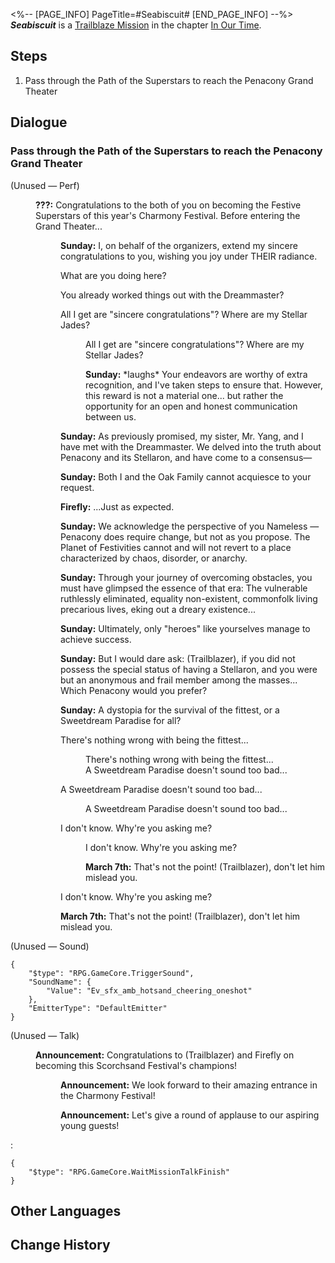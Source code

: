 <%-- [PAGE_INFO]
PageTitle=#Seabiscuit#
[END_PAGE_INFO] --%>
{{Stub|Dialogue.}}
{{Mission Infobox
|id            = 1032705
|title         = 
|image         = <!--Mission Seabiscuit.png-->
|type          = Trailblaze
|event_name    = 
|chapter       = In Our Time
|requirements  = [[Trailblaze Mission]] ''[[Seabiscuit]]'' completed
|summary       = <!--official mission summary from Fate's Atlas-->
|characters    = Announcement; Firefly; March 7th; Sunday; Trailblazer
|startLocation = [[Penacony]] - [[SoulGlad™ Scorchsand Audition Venue]]
|world         = Penacony
|area          = SoulGlad™ Scorchsand Audition Venue
|prev          = 
|next          = Beauty and Destruction
|rewards       = Trailblaze EXP*800; Stellar Jade*100; Lost Crystal*12; Clock Credits*400; "A Star Is Born"*1 { text = "A Star Is Born" }; "An Actor Prepares"*1 { text = "An Actor Prepares" }; Credit*160,000
}}
'''''Seabiscuit''''' is a [[Trailblaze Mission]] in the chapter [[In Our Time]].

==Steps==
# Pass through the Path of the Superstars to reach the Penacony Grand Theater

<!--
==Gameplay Notes==

--><!--
==Trial Character==

-->
==Dialogue==
{{Stub Dialogue}}

===Pass through the Path of the Superstars to reach the Penacony Grand Theater{{subst:void|<!--103270501-->}}===
{{Mission Description|type=trailblaze|location=SoulGlad™ Scorchsand Audition Venue|You successfully defeat the knight whose passion was like a burning flame, and claim your entry ticket to the "Path of the Superstar."<br />You will soon receive a personal reception from Miss Robin herself... No, you are already within reach of the Penacony Grand Theater and the Stellaron! Remember the famous words of Hamster Ball Knight: "Go, go, go, go!"}}
{{Dialogue Start}}


;(Unused &mdash; Perf)
:{{A|VO chapter3 20 sunday 101.ogg}} '''???:''' Congratulations to the both of you on becoming the Festive Superstars of this year's Charmony Festival. Before entering the Grand Theater...
::{{A|VO chapter3 20 sunday 102.ogg}} '''Sunday:''' I, on behalf of the organizers, extend my sincere congratulations to you, wishing you joy under THEIR radiance.
::{{DIcon|Arrow}} What are you doing here?
::{{DIcon|Arrow}} You already worked things out with the Dreammaster?
::{{DIcon|Arrow}} All I get are "sincere congratulations"? Where are my Stellar Jades?
:::All I get are "sincere congratulations"? Where are my Stellar Jades?
:::{{A|VO chapter3 20 sunday 103.ogg}} '''Sunday:''' *laughs* Your endeavors are worthy of extra recognition, and I've taken steps to ensure that. However, this reward is not a material one... but rather the opportunity for an open and honest communication between us.
::{{A|VO chapter3 20 sunday 104.ogg}} '''Sunday:''' As previously promised, my sister, Mr. Yang, and I have met with the Dreammaster. We delved into the truth about Penacony and its Stellaron, and have come to a consensus&mdash;
::{{A|VO chapter3 20 sunday 105.ogg}} '''Sunday:''' Both I and the Oak Family cannot acquiesce to your request.
::{{A|VO chapter3 20 firefly 184.ogg}} '''Firefly:''' ...Just as expected.
::{{A|VO chapter3 20 sunday 106.ogg}} '''Sunday:''' We acknowledge the perspective of you Nameless &mdash; Penacony does require change, but not as you propose. The Planet of Festivities cannot and will not revert to a place characterized by chaos, disorder, or anarchy.
::{{A|VO chapter3 20 sunday 107.ogg}} '''Sunday:''' Through your journey of overcoming obstacles, you must have glimpsed the essence of that era: The vulnerable ruthlessly eliminated, equality non-existent, commonfolk living precarious lives, eking out a dreary existence...
::{{A|VO chapter3 20 sunday 108.ogg}} '''Sunday:''' Ultimately, only "heroes" like yourselves manage to achieve success.
::{{A|VO chapter3 20 sunday 109 m.ogg}} {{A|VO chapter3 20 sunday 109 f.ogg}} '''Sunday:''' But I would dare ask: (Trailblazer), if you did not possess the special status of having a Stellaron, and you were but an anonymous and frail member among the masses... Which Penacony would you prefer?
::{{A|VO chapter3 20 sunday 110.ogg}} '''Sunday:''' A dystopia for the survival of the fittest, or a Sweetdream Paradise for all?
::{{DIcon|Arrow}} There's nothing wrong with being the fittest...
:::There's nothing wrong with being the fittest...
:::A Sweetdream Paradise doesn't sound too bad...
::{{DIcon|Arrow}} A Sweetdream Paradise doesn't sound too bad...
:::A Sweetdream Paradise doesn't sound too bad...
::{{DIcon|Arrow}} I don't know. Why're you asking me?
:::I don't know. Why're you asking me?
:::{{A|VO chapter3 20 mar7th 122 m.ogg}} {{A|VO chapter3 20 mar7th 122 f.ogg}} '''March 7th:''' That's not the point! (Trailblazer), don't let him mislead you.
:::{{tx}}
::I don't know. Why're you asking me?
::{{A|VO chapter3 20 mar7th 122 m.ogg}} {{A|VO chapter3 20 mar7th 122 f.ogg}} '''March 7th:''' That's not the point! (Trailblazer), don't let him mislead you.
::{{tx}}
;(Unused &mdash; Sound)
<pre>{
	"$type": "RPG.GameCore.TriggerSound",
	"SoundName": {
		"Value": "Ev_sfx_amb_hotsand_cheering_oneshot"
	},
	"EmitterType": "DefaultEmitter"
}</pre>

;(Unused &mdash; Talk)
:{{A|VO chapter3 20 guangbo 106 m.ogg}} {{A|VO chapter3 20 guangbo 106 f.ogg}} '''Announcement:''' Congratulations to (Trailblazer) and Firefly on becoming this Scorchsand Festival's champions!
::{{A|VO chapter3 20 guangbo 107 m.ogg}} {{A|VO chapter3 20 guangbo 107 f.ogg}} '''Announcement:''' We look forward to their amazing entrance in the Charmony Festival!
::{{A|VO chapter3 20 guangbo 108.ogg}} '''Announcement:''' Let's give a round of applause to our aspiring young guests!
:<pre>{
	"$type": "RPG.GameCore.WaitMissionTalkFinish"
}</pre>
:{{tx}}
:{{tx}}
{{Dialogue End}}

==Other Languages==
{{Other Languages
|en   = Seabiscuit
|zhs  = 奔腾年代
|zht  = 奔騰年代
|ja   = 奔走する時代
|ko   = 씨비스킷
|es   = La era del tumulto
|fr   = L'ère du tumulte
|ru   = Фаворит
|th   = ยุคพุ่งทะยาน
|vi   = Thời Đại Đầy Hứa Hẹn
|de   = Mit dem Willen zum Erfolg
|id   = Era Melaju Cepat
|pt   = A Era do Tumulto
}}

==Change History==
{{Change History|2.2}}
